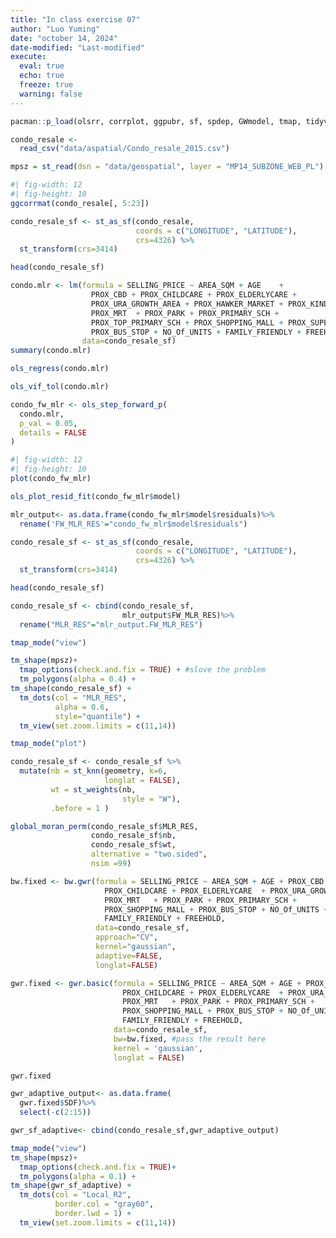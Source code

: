 ```yaml
---
title: "In class exercise 07"
author: "Luo Yuming"
date: "october 14, 2024"
date-modified: "Last-modified"
execute:
  eval: true
  echo: true
  freeze: true
  warning: false
---
```


```r
pacman::p_load(olsrr, corrplot, ggpubr, sf, spdep, GWmodel, tmap, tidyverse, gtsummary, ggstatsplot, sfdep, see)
```

```r
condo_resale <- 
  read_csv("data/aspatial/Condo_resale_2015.csv")
```

```r
mpsz = st_read(dsn = "data/geospatial", layer = "MP14_SUBZONE_WEB_PL")
```

```r
#| fig-width: 12
#| fig-height: 10
ggcorrmat(condo_resale[, 5:23])
```

```r
condo_resale_sf <- st_as_sf(condo_resale,
                            coords = c("LONGITUDE", "LATITUDE"),
                            crs=4326) %>%
  st_transform(crs=3414)

head(condo_resale_sf)
```

```r
condo.mlr <- lm(formula = SELLING_PRICE ~ AREA_SQM + AGE    + 
                  PROX_CBD + PROX_CHILDCARE + PROX_ELDERLYCARE +
                  PROX_URA_GROWTH_AREA + PROX_HAWKER_MARKET + PROX_KINDERGARTEN + 
                  PROX_MRT  + PROX_PARK + PROX_PRIMARY_SCH + 
                  PROX_TOP_PRIMARY_SCH + PROX_SHOPPING_MALL + PROX_SUPERMARKET + 
                  PROX_BUS_STOP + NO_Of_UNITS + FAMILY_FRIENDLY + FREEHOLD, 
                data=condo_resale_sf)
summary(condo.mlr)
```

```r
ols_regress(condo.mlr)

ols_vif_tol(condo.mlr)

```

```r
condo_fw_mlr <- ols_step_forward_p(
  condo.mlr,
  p_val = 0.05,
  details = FALSE
)

#| fig-width: 12
#| fig-height: 10
plot(condo_fw_mlr)

```

```r
ols_plot_resid_fit(condo_fw_mlr$model)
```

```r
mlr_output<- as.data.frame(condo_fw_mlr$model$residuals)%>%
  rename('FW_MLR_RES'="condo_fw_mlr$model$residuals")
```

```r
condo_resale_sf <- st_as_sf(condo_resale,
                            coords = c("LONGITUDE", "LATITUDE"),
                            crs=4326) %>%
  st_transform(crs=3414)

head(condo_resale_sf)
```

```r
condo_resale_sf <- cbind(condo_resale_sf,
                         mlr_output$FW_MLR_RES)%>%
  rename("MLR_RES"="mlr_output.FW_MLR_RES")
```

```r
tmap_mode("view")

tm_shape(mpsz)+
  tmap_options(check.and.fix = TRUE) + #slove the problem
  tm_polygons(alpha = 0.4) +
tm_shape(condo_resale_sf) +  
  tm_dots(col = "MLR_RES",
          alpha = 0.6,
          style="quantile") +
  tm_view(set.zoom.limits = c(11,14))

tmap_mode("plot")
```

```r
condo_resale_sf <- condo_resale_sf %>%
  mutate(nb = st_knn(geometry, k=6,
                     longlat = FALSE),
         wt = st_weights(nb,
                         style = "W"),
         .before = 1 )
```

```R
global_moran_perm(condo_resale_sf$MLR_RES,
                  condo_resale_sf$nb,
                  condo_resale_sf$wt,
                  alternative = "two.sided",
                  nsim =99)

```

```r
bw.fixed <- bw.gwr(formula = SELLING_PRICE ~ AREA_SQM + AGE + PROX_CBD + 
                     PROX_CHILDCARE + PROX_ELDERLYCARE  + PROX_URA_GROWTH_AREA + 
                     PROX_MRT   + PROX_PARK + PROX_PRIMARY_SCH + 
                     PROX_SHOPPING_MALL + PROX_BUS_STOP + NO_Of_UNITS + 
                     FAMILY_FRIENDLY + FREEHOLD, 
                   data=condo_resale_sf, 
                   approach="CV", 
                   kernel="gaussian", 
                   adaptive=FALSE, 
                   longlat=FALSE)
```

```r
gwr.fixed <- gwr.basic(formula = SELLING_PRICE ~ AREA_SQM + AGE + PROX_CBD + 
                         PROX_CHILDCARE + PROX_ELDERLYCARE  + PROX_URA_GROWTH_AREA + 
                         PROX_MRT   + PROX_PARK + PROX_PRIMARY_SCH + 
                         PROX_SHOPPING_MALL + PROX_BUS_STOP + NO_Of_UNITS + 
                         FAMILY_FRIENDLY + FREEHOLD, 
                       data=condo_resale_sf, 
                       bw=bw.fixed, #pass the result here
                       kernel = 'gaussian', 
                       longlat = FALSE)

gwr.fixed
```

```r
gwr_adaptive_output<- as.data.frame(
  gwr.fixed$SDF)%>%
  select(-c(2:15))
```

```r
gwr_sf_adaptive<- cbind(condo_resale_sf,gwr_adaptive_output)
```

```r
tmap_mode("view")
tm_shape(mpsz)+
  tmap_options(check.and.fix = TRUE)+
  tm_polygons(alpha = 0.1) +
tm_shape(gwr_sf_adaptive) +  
  tm_dots(col = "Local_R2",
          border.col = "gray60",
          border.lwd = 1) +
  tm_view(set.zoom.limits = c(11,14))
```
